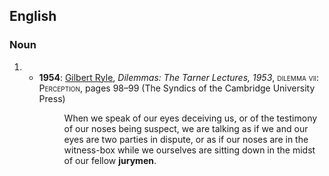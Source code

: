 ==English==

===Noun===
{{head|en|noun plural form}}

# {{plural of|juryman|lang=en}}
#* '''1954''': [[w:Gilbert Ryle|Gilbert Ryle]], ''Dilemmas: The Tarner Lectures, 1953'', <span style="font-variant:small-caps">dilemma vii: Perception</span>, pages 98–99 (The Syndics of the Cambridge University Press)
#*: When we speak of our eyes deceiving us, or of the testimony of our noses being suspect, we are talking as if we and our eyes are two parties in dispute, or as if our noses are in the witness-box while we ourselves are sitting down in the midst of our fellow '''jurymen'''.